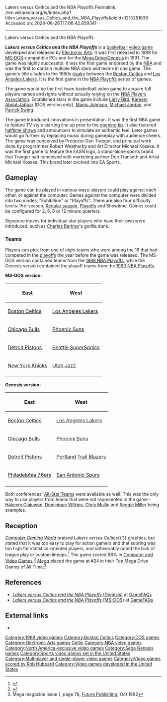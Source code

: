 Lakers versus Celtics and the NBA Playoffs
Permalink: //en.wikipedia.org/w/index.php?title=Lakers_versus_Celtics_and_the_NBA_Playoffs&oldid=1215251939
Accessed on: 2024-06-26T17:06:42.859341



------
Lakers versus Celtics and the NBA Playoffs
{{Infobox video game
|title= Lakers versus Celtics and<br>the NBA Playoffs
|image = LakersvCeltics-cover-1990.jpg
|caption = Box art
|developer = [[Electronic Arts]]
|publisher = Electronic Arts
|series = ''[[NBA Live|NBA Playoffs]]''
|composer = [[Rob Hubbard]]
|released = {{vgrelease|NA|1989}} <small>(MS-DOS)</small> <br />{{vgrelease|NA|1991}} <small>(Genesis)</small>
|genre = [[Sports game|Traditional basketball]] [[simulation game|simulation]]
|modes = [[Single-player video game|Single-player]] <br> [[Multiplayer video game|Multiplayer]]
|platforms = [[MS-DOS]] <br> [[Sega Genesis|Mega Drive/Genesis]]
}}

'''''Lakers versus Celtics and the NBA Playoffs''''' is a [[basketball]] [[video game]] developed and released by [[Electronic Arts]]. It was first released in 1989 for [[MS-DOS]]-compatible PCs and for the [[Sega Genesis|Mega Drive/Genesis]] in 1991. The game was highly successful; it was the first game endorsed by the [[National Basketball Association|NBA]] and was the first to contain multiple NBA stars and teams in one game. The game's title alludes to the 1980s [[Celtics–Lakers rivalry|rivalry]] between the [[Boston Celtics]] and [[Los Angeles Lakers]].
It is the first game in the [[NBA Live (video game series)|NBA Playoffs]] series of games.

The game would be the first team basketball video game to acquire full players names and rights without actually relying on the [[NBA Players Association]]. Established stars in the game include [[Larry Bird]], [[Kareem Abdul-Jabbar]] (DOS version only), [[Magic Johnson]], [[Michael Jordan]], and [[Patrick Ewing]].

The game introduced innovations in presentation. It was the first NBA game to feature TV style starting line up prior to the [[opening tip]]. It also featured [[halftime show]]s and announcers to simulate an authentic feel. Later games would go further by replacing music during gameplay with audience cheers.  The game was conceived by Producer Don Traeger, and principal work done by programmer Robert Weatherby and Art Director 
Michael Kosaka.    It was the first game to feature the EASN logo, a stand-alone sports brand that Traeger had conceived with marketing partner Don Transeth and Artist Michael Kosaka.  This brand later evolved into EA Sports.

==Gameplay==
The game can be played in various ways: players could play against each other, or against the computer. Games against the computer were divided into two modes, "Exhibition" or "Playoffs". There are also four difficulty levels: Pre-season, [[Regular season]], [[Playoffs]] and Showtime. Games could be configured for 2, 5, 8 or 12 minute quarters.

Signature moves for individual star players who have their own were introduced, such as [[Charles Barkley]]'s gorilla dunk.

===Teams===
Players can pick from one of eight teams who were among the 16 that had competed in the [[NBA Playoffs|playoffs]] the year before the game was released. The MS-DOS version contained teams from the [[1989 NBA Playoffs]], while the Genesis version contained the playoff teams from the [[1990 NBA Playoffs]].

'''MS-DOS version:'''
{| class="wikitable"
|-
! East
! West
|-
| [[Boston Celtics]]
| [[Los Angeles Lakers]]
|-
| [[Chicago Bulls]]
| [[Phoenix Suns]]
|-
| [[Detroit Pistons]]
| [[Seattle SuperSonics]]
|-
| [[New York Knicks]]
| [[Utah Jazz]]
|-
|}

'''Genesis version:'''
{| class="wikitable"
|-
! East
! West
|-
| [[Boston Celtics]]
| [[Los Angeles Lakers]]
|-
| [[Chicago Bulls]]
| [[Phoenix Suns]]
|-
| [[Detroit Pistons]]
| [[Portland Trail Blazers]]
|-
| [[Philadelphia 76ers]]
| [[San Antonio Spurs]]
|-
|}

Both conferences' [[1990 NBA All-Star Game|All-Star Teams]] were available as well. This was the only way to use players from teams that were not represented in the game - [[Hakeem Olajuwon]], [[Dominique Wilkins]], [[Chris Mullin (basketball)|Chris Mullin]] and  [[Reggie Miller]] being examples.

==Reception==
''[[Computer Gaming World]]'' praised ''Lakers versus Celtics''{{'}} graphics, but stated that it was too easy to play for action gamers and that scoring was too high for statistics-oriented players, and unfavorably noted the lack of league play or custom lineups.<ref name="cgw199109">{{cite magazine | url=http://www.cgwmuseum.org/galleries/index.php?year=1991&pub=2&id=86 | title=Slammin' and Jammin' / Courtside Criticism on Computer Basketball Games | magazine=Computer Gaming World | date=September 1991 | access-date=18 November 2013 |author1=Spezzano, Dan |author2=Lee, Wyatt | pages=108}}</ref> The game scored 88% in [[Computer and Video Games]].<ref>{{Cite web|url=http://www.worldofspectrum.org/showmag.cgi?mag=C+VG/Issue113/Pages/CVG11300092.jpg|title = Computer & Video Games}}</ref> ''[[Mega (magazine)|Mega]]'' placed the game at #24 in their Top Mega Drive Games of All Time.<ref>Mega magazine issue 1, page 76, [[Future Publishing]], Oct 1992</ref>

==References==
* [http://www.gamefaqs.com/console/genesis/data/586280.html ''Lakers versus Celtics and the NBA Playoffs'' (Genesis)] at [[GameFAQs]]
* [http://www.gamefaqs.com/computer/doswin/data/978775.html ''Lakers versus Celtics and the NBA Playoffs'' (MS-DOS)] at [[GameFAQs]]
{{Reflist}}

==External links==
* {{moby game|id=/lakers-versus-celtics-and-the-nba-playoffs}}

{{EA-NBA-Live-series}}
{{Boston Celtics}}
{{Los Angeles Lakers}}

{{DEFAULTSORT:Lakers Versus Celtics}}
[[Category:1989 video games]]
[[Category:Boston Celtics]]
[[Category:DOS games]]
[[Category:Electronic Arts games]]
[[Category:Los Angeles Lakers|Celtic]]
[[Category:NBA video games]]
[[Category:North America-exclusive video games]]
[[Category:Sega Genesis games]]
[[Category:Sports video games set in the United States]]
[[Category:Multiplayer and single-player video games]]
[[Category:Video games scored by Rob Hubbard]]
[[Category:Video games developed in the United States]]